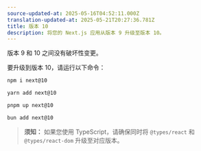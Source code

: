 ```yaml
---
source-updated-at: 2025-05-16T04:52:11.000Z
translation-updated-at: 2025-05-21T20:27:36.781Z
title: 版本 10
description: 将您的 Next.js 应用从版本 9 升级至版本 10。
---
```


版本 9 和 10 之间没有破坏性变更。

要升级到版本 10，请运行以下命令：

```bash filename="Terminal"
npm i next@10
```

```bash filename="Terminal"
yarn add next@10
```

```bash filename="Terminal"
pnpm up next@10
```

```bash filename="Terminal"
bun add next@10
```

> **须知：** 如果您使用 TypeScript，请确保同时将 `@types/react` 和 `@types/react-dom` 升级至对应版本。